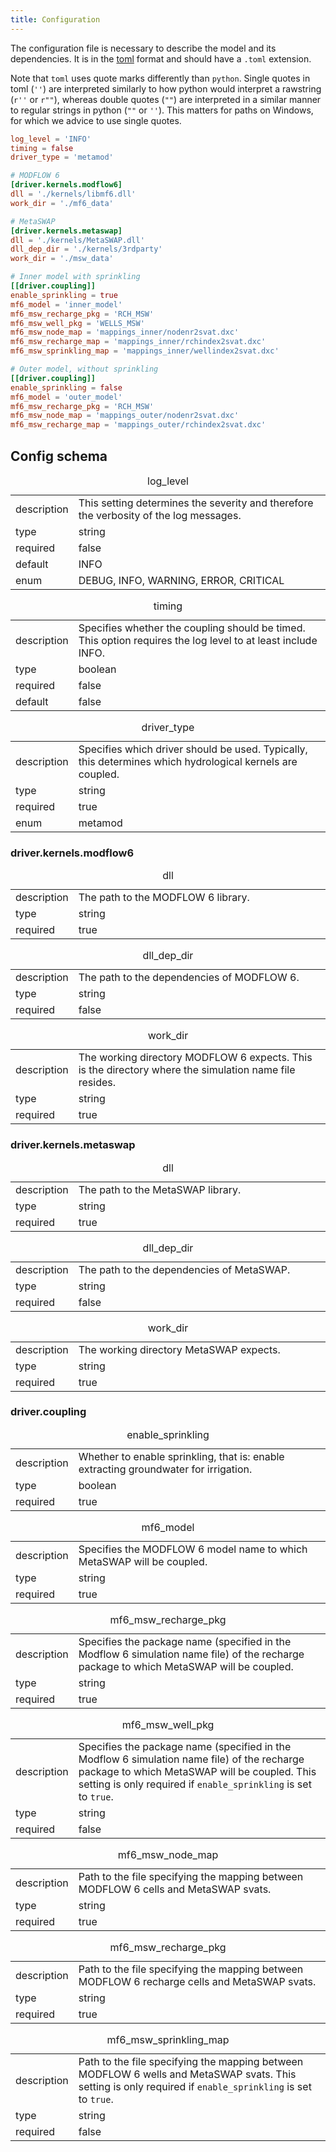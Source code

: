 ```yaml
---
title: Configuration
---
```


The configuration file is necessary to describe the model and its dependencies. It is in the [toml](https://toml.io/en/) format and should have a `.toml` extension.

Note that `toml` uses quote marks differently than `python`. Single quotes in toml (`''`) are interpreted similarly to how python would interpret a rawstring (`r''` or `r""`), whereas double quotes (`""`) are interpreted in a similar manner to regular strings in python (`""` or `''`). This matters for paths on Windows, for which we advice to use single quotes.

```toml
log_level = 'INFO'
timing = false
driver_type = 'metamod'

# MODFLOW 6
[driver.kernels.modflow6]
dll = './kernels/libmf6.dll'
work_dir = './mf6_data'

# MetaSWAP
[driver.kernels.metaswap]
dll = './kernels/MetaSWAP.dll'
dll_dep_dir = './kernels/3rdparty'
work_dir = './msw_data'

# Inner model with sprinkling
[[driver.coupling]]
enable_sprinkling = true
mf6_model = 'inner_model'
mf6_msw_recharge_pkg = 'RCH_MSW'
mf6_msw_well_pkg = 'WELLS_MSW'
mf6_msw_node_map = 'mappings_inner/nodenr2svat.dxc'
mf6_msw_recharge_map = 'mappings_inner/rchindex2svat.dxc'
mf6_msw_sprinkling_map = 'mappings_inner/wellindex2svat.dxc'

# Outer model, without sprinkling
[[driver.coupling]]
enable_sprinkling = false
mf6_model = 'outer_model'
mf6_msw_recharge_pkg = 'RCH_MSW'
mf6_msw_node_map = 'mappings_outer/nodenr2svat.dxc'
mf6_msw_recharge_map = 'mappings_outer/rchindex2svat.dxc'
```


## Config schema


|               |                                                                                                                      |
|---------------|----------------------------------------------------------------------------------------------------------------------|
| description   | This setting determines the severity and therefore the verbosity of the log messages.                                 |
| type          | string                                                                                                               |
| required      | false                                                                                                                |
| default       | INFO                                                                                                                 |
| enum          | DEBUG, INFO, WARNING, ERROR, CRITICAL                                                                                 |
: log_level

|               |                                                                                                                      |
|---------------|----------------------------------------------------------------------------------------------------------------------|
| description   | Specifies whether the coupling should be timed. This option requires the log level to at least include INFO.          |
| type          | boolean                                                                                                              |
| required      | false                                                                                                                |
| default       | false                                                                                                                |
: timing

|               |                                                                                                                      |
|---------------|----------------------------------------------------------------------------------------------------------------------|
| description   | Specifies which driver should be used. Typically, this determines which hydrological kernels are coupled.            |
| type          | string                                                                                                               |
| required      | true                                                                                                                 |
| enum          | metamod                                                                                                              |
: driver_type

### driver.kernels.modflow6

|               |                                                                                                                      |
|---------------|----------------------------------------------------------------------------------------------------------------------|
| description   | The path to the MODFLOW 6 library.                                                                                   |
| type          | string                                                                                                               |
| required      | true                                                                                                                 |
: dll

|               |                                                                                                                      |
|---------------|----------------------------------------------------------------------------------------------------------------------|
| description   | The path to the dependencies of MODFLOW 6.                                                                            |
| type          | string                                                                                                               |
| required      | false                                                                                                                |
: dll_dep_dir

|               |                                                                                                                      |
|---------------|----------------------------------------------------------------------------------------------------------------------|
| description   | The working directory MODFLOW 6 expects. This is the directory where the simulation name file resides.               |
| type          | string                                                                                                               |
| required      | true                                                                                                                 |
: work_dir

### driver.kernels.metaswap

|               |                                                                                                                      |
|---------------|----------------------------------------------------------------------------------------------------------------------|
| description   | The path to the MetaSWAP library.                                                                                     |
| type          | string                                                                                                               |
| required      | true                                                                                                                 |
: dll

|               |                                                                                                                      |
|---------------|----------------------------------------------------------------------------------------------------------------------|
| description   | The path to the dependencies of MetaSWAP.                                                                              |
| type          | string                                                                                                               |
| required      | false                                                                                                                |
: dll_dep_dir

|               |                                                                                                                      |
|---------------|----------------------------------------------------------------------------------------------------------------------|
| description   | The working directory MetaSWAP expects.                                                                                |
| type          | string                                                                                                               |
| required      | true                                                                                                                 |
: work_dir

### driver.coupling

|               |                                                                                                                      |
|---------------|----------------------------------------------------------------------------------------------------------------------|
| description   | Whether to enable sprinkling, that is: enable extracting groundwater for irrigation.                                   |
| type          | boolean                                                                                                              |
| required      | true                                                                                                                 |
: enable_sprinkling

|               |                                                                                                                      |
|---------------|----------------------------------------------------------------------------------------------------------------------|
| description   | Specifies the MODFLOW 6 model name to which MetaSWAP will be coupled.                                                  |
| type          | string                                                                                                               |
| required      | true                                                                                                                 |
: mf6_model

|               |                                                                                                                      |
|---------------|----------------------------------------------------------------------------------------------------------------------|
| description   | Specifies the package name (specified in the Modflow 6 simulation name file) of the recharge package to which MetaSWAP will be coupled. |
| type          | string                                                                                                               |
| required      | true                                                                                                                 |
: mf6_msw_recharge_pkg

|               |                                                                                                                      |
|---------------|----------------------------------------------------------------------------------------------------------------------|
| description   | Specifies the package name (specified in the Modflow 6 simulation name file) of the recharge package to which MetaSWAP will be coupled. This setting is only required if `enable_sprinkling` is set to `true`. |
| type          | string                                                                                                               |
| required      | false                                                                                                                |
: mf6_msw_well_pkg

|               |                                                                                                                      |
|---------------|----------------------------------------------------------------------------------------------------------------------|
| description   | Path to the file specifying the mapping between MODFLOW 6 cells and MetaSWAP svats.                                   |
| type          | string                                                                                                               |
| required      | true                                                                                                                 |
: mf6_msw_node_map

|               |                                                                                                                      |
|---------------|----------------------------------------------------------------------------------------------------------------------|
| description   | Path to the file specifying the mapping between MODFLOW 6 recharge cells and MetaSWAP svats.                          |
| type          | string                                                                                                               |
| required      | true                                                                                                                 |
: mf6_msw_recharge_pkg

|               |                                                                                                                      |
|---------------|----------------------------------------------------------------------------------------------------------------------|
| description   | Path to the file specifying the mapping between MODFLOW 6 wells and MetaSWAP svats. This setting is only required if `enable_sprinkling` is set to `true`. |
| type          | string                                                                                                               |
| required      | false                                                                                                                |
: mf6_msw_sprinkling_map